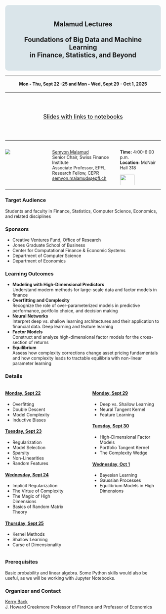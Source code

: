 ::: {style="text-align: center; background-color: #dae5ea; padding: 20px; border-radius: 10px;"}

## Malamud Lectures<br><br>Foundations of Big Data and Machine Learning <br>in Finance, Statistics, and Beyond
:::

---



::: {style="text-align: center;"}

#### Mon - Thu, Sept 22 -25 and Mon - Wed, Sept 29 - Oct 1, 2025

:::

---

<br><br>

::: {style="text-align: center; font-size: 1.3em; font-weight: 500;"}
[Slides with links to notebooks](slides.qmd)
:::

<br><br>

---

:::: {.columns}
::: {.column width="20%"} 
![](photo.jpg)
:::
::: {.column width="5%"}
:::
::: {.column width="45%"} 
[Semyon Malamud](https://www.epfl.ch/labs/sfi-sm/)<br>
Senior Chair, Swiss Finance Institute <br>
Associate Professor, EPFL<br>
Research Fellow, CEPR<br>
[semyon.malamud@epfl.ch](mailto:semyon.malamud@epfl.ch)
:::
::: {.column width="30%"}
**Time:** 4:00-6:00 p.m.  
**Location:** McNair Hall 318  

![](RiceUniversity.png){width="60%"}
:::
::::

---


### Target Audience

Students and faculty in Finance, Statistics, Computer Science, Economics, and related disciplines 

### Sponsors

- Creative Ventures Fund, Office of Research
- Jones Graduate School of Business
- Center for Computational Finance & Economic Systems
- Department of Computer Science
- Department of Economics

### Learning Outcomes

- **Modeling with High-Dimensional Predictors**<br>Understand modern methods for large-scale data and factor models in finance
- **Overfitting and Complexity**<br>Recognize the role of over-parameterized models in predictive performance, portfolio choice, and decision making
- **Neural Networks**<br>Interpret deep vs. shallow learning architectures and their application to financial data. Deep learning and feature learning
- **Factor Models**<br>Construct and analyze high-dimensional factor models for the cross-section of returns
- **Equilibrium**<br>Assess how complexity corrections change asset pricing fundamentals and how complexity leads to tractable equilibria with non-linear parameter learning

### Details

:::: {.columns}
::: {.column width="48%"}
#### [Monday, Sept 22](lecture1.qmd)
- Overfitting
- Double Descent
- Model Complexity
- Inductive Biases

#### [Tuesday, Sept 23](lecture2.qmd)
- Regularization
- Model Selection
- Sparsity
- Non-Linearities
- Random Features

#### [Wednesday, Sept 24](lecture3.qmd)
- Implicit Regularization
- The Virtue of Complexity
- The Magic of High Dimensions
- Basics of Random Matrix Theory

#### [Thursday, Sept 25](lecture4.qmd)
- Kernel Methods
- Shallow Learning
- Curse of Dimensionality
:::

::: {.column width="4%"}
:::

::: {.column width="48%"}
#### [Monday, Sept 29](lecture5.qmd)
- Deep vs. Shallow Learning
- Neural Tangent Kernel
- Feature Learning

#### [Tuesday, Sept 30](lecture6.qmd)
- High-Dimensional Factor Models
- Portfolio Tangent Kernel
- The Complexity Wedge

#### [Wednesday, Oct 1](lecture7.qmd)
- Bayesian Learning
- Gaussian Processes
- Equilibrium Models in High Dimensions
:::
::::

### Prerequisites

Basic probability and linear algebra. Some Python skills would also be useful, as we will be working with Jupyter Notebooks.

### Organizer and Contact

[Kerry Back](mailto:kerry.e.back@rice.edu)<br>
J. Howard Creekmore Professor of Finance and Professor of Economics



